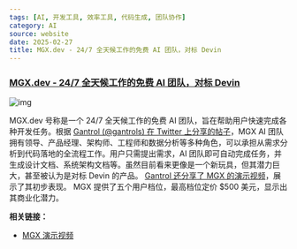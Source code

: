 ```yaml
---
tags: [AI, 开发工具, 效率工具, 代码生成, 团队协作]
category: AI
source: website
date: 2025-02-27
title: MGX.dev - 24/7 全天候工作的免费 AI 团队，对标 Devin
---
```


### [MGX.dev - 24/7 全天候工作的免费 AI 团队，对标 Devin](https://twitter-thread.com/t/1892207262908682713)
![img](https://mgx.dev/favicon.ico)

MGX.dev  号称是一个 24/7 全天候工作的免费 AI 团队，旨在帮助用户快速完成各种开发任务。根据 [Gantrol (@gantrols) 在 Twitter 上分享的帖子](https://twitter-thread.com/t/1892207262908682713)，MGX AI 团队拥有领导、产品经理、架构师、工程师和数据分析等多种角色，可以承担从需求分析到代码落地的全流程工作。用户只需提出需求，AI 团队即可自动完成任务，并生成设计文档、系统架构文档等。虽然目前看来更像是一个新玩具，但其潜力巨大，甚至被认为是对标 Devin 的产品。 [Gantrol 还分享了 MGX 的演示视频](https://youtu.be/WkRoicNAQJ4)，展示了其初步表现。 MGX 提供了五个用户档位，最高档位定价 $500 美元，显示出其商业化潜力。

**相关链接：**

* [MGX 演示视频](https://youtu.be/WkRoicNAQJ4) 